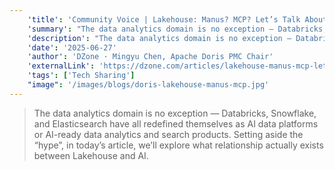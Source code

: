 ```yaml
---
    'title': 'Community Voice | Lakehouse: Manus? MCP? Let’s Talk About Lakehouse and AI'
    'summary': "The data analytics domain is no exception — Databricks, Snowflake, and Elasticsearch have all redefined themselves as AI data platforms or AI-ready data analytics and search products. Setting aside the “hype”, in today’s article, we’ll explore what relationship actually exists between Lakehouse and AI."
    'description': "The data analytics domain is no exception — Databricks, Snowflake, and Elasticsearch have all redefined themselves as AI data platforms or AI-ready data analytics and search products. Setting aside the “hype”, in today’s article, we’ll explore what relationship actually exists between Lakehouse and AI."
    'date': '2025-06-27'
    'author': 'DZone · Mingyu Chen, Apache Doris PMC Chair'
    'externalLink': 'https://dzone.com/articles/lakehouse-manus-mcp-lets-talk-about-lakehouse'
    'tags': ['Tech Sharing']
    "image": '/images/blogs/doris-lakehouse-manus-mcp.jpg'
---
```



> <BlogLink rel="noopener noreferrer" target='_blank' href='https://dzone.com/articles/lakehouse-manus-mcp-lets-talk-about-lakehouse'>The data analytics domain is no exception — Databricks, Snowflake, and Elasticsearch have all redefined themselves as AI data platforms or AI-ready data analytics and search products. Setting aside the “hype”, in today’s article, we’ll explore what relationship actually exists between Lakehouse and AI.<SeeMore /></BlogLink>
